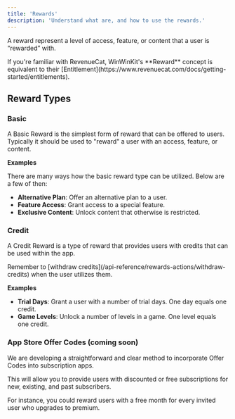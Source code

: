 ```yaml
---
title: 'Rewards'
description: 'Understand what are, and how to use the rewards.'
---
```


A reward represent a level of access, feature, or content that a user is “rewarded” with.

<Info>
If you're familiar with RevenueCat, WinWinKit's **Reward** concept is equivalent to their [Entitlement](https://www.revenuecat.com/docs/getting-started/entitlements).
</Info>

## Reward Types

### Basic

A Basic Reward is the simplest form of reward that can be offered to users.
Typically it should be used to "reward" a user with an access, feature, or content.

**Examples**

There are many ways how the basic reward type can be utilized.
Below are a few of then:

- **Alternative Plan**: Offer an alternative plan to a user.
- **Feature Access**: Grant access to a special feature.
- **Exclusive Content**: Unlock content that otherwise is restricted.

### Credit

A Credit Reward is a type of reward that provides users with credits that can be used within the app.

<Info>
Remember to [withdraw credits](/api-reference/rewards-actions/withdraw-credits) when the user utilizes them.
</Info>

**Examples**

- **Trial Days**: Grant a user with a number of trial days. One day equals one credit.
- **Game Levels**: Unlock a number of levels in a game. One level equals one credit. 

### App Store Offer Codes (coming soon)

We are developing a straightforward and clear method to incorporate Offer Codes into subscription apps.

This will allow you to provide users with discounted or free subscriptions for new, existing, and past subscribers.

For instance, you could reward users with a free month for every invited user who upgrades to premium.
